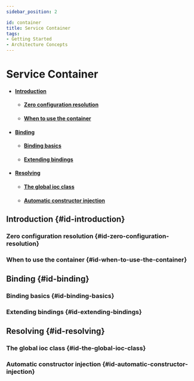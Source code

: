 ```yaml
---
sidebar_position: 2

id: container
title: Service Container
tags:
- Getting Started
- Architecture Concepts
---
```


# Service Container

- #### [Introduction](#id-introduction)
    - #### [Zero configuration resolution](#id-zero-configuration-resolution)
    - #### [When to use the container](#id-when-to-use-the-container)
- #### [Binding](#id-binding)
    - #### [Binding basics](#id-binding-basics)
    - #### [Extending bindings](#id-extending-bindings)
- #### [Resolving](#id-resolving)
  - #### [The global ioc class](#id-the-global-ioc-class)
  - #### [Automatic constructor injection](#id-automatic-constructor-injection)

## Introduction {#id-introduction}

### Zero configuration resolution {#id-zero-configuration-resolution}
### When to use the container {#id-when-to-use-the-container}

## Binding {#id-binding}

### Binding basics {#id-binding-basics}
### Extending bindings {#id-extending-bindings}

## Resolving {#id-resolving}

### The global ioc class {#id-the-global-ioc-class}
### Automatic constructor injection {#id-automatic-constructor-injection}

